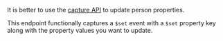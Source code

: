 It is better to use the [capture API](/docs/api/capture) to update person properties.

This endpoint functionally captures a `$set` event with a `$set` property key along with the property values you want to update.
